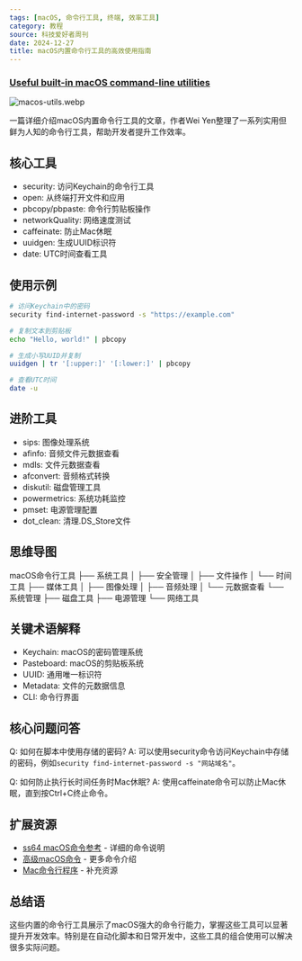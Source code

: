 ```yaml
---
tags: [macOS, 命令行工具, 终端, 效率工具]
category: 教程
source: 科技爱好者周刊
date: 2024-12-27
title: macOS内置命令行工具的高效使用指南
---
```


### [Useful built-in macOS command-line utilities](https://weiyen.net/articles/useful-macos-cmd-line-utilities/)

![macos-utils.webp](https://img.mengpeng.tech/i/2024/12/27/676e3a06444d8.webp)

一篇详细介绍macOS内置命令行工具的文章，作者Wei Yen整理了一系列实用但鲜为人知的命令行工具，帮助开发者提升工作效率。

## 核心工具

- security: 访问Keychain的命令行工具
- open: 从终端打开文件和应用
- pbcopy/pbpaste: 命令行剪贴板操作
- networkQuality: 网络速度测试
- caffeinate: 防止Mac休眠
- uuidgen: 生成UUID标识符
- date: UTC时间查看工具

## 使用示例

```bash
# 访问Keychain中的密码
security find-internet-password -s "https://example.com"

# 复制文本到剪贴板
echo "Hello, world!" | pbcopy

# 生成小写UUID并复制
uuidgen | tr '[:upper:]' '[:lower:]' | pbcopy

# 查看UTC时间
date -u
```

## 进阶工具

- sips: 图像处理系统
- afinfo: 音频文件元数据查看
- mdls: 文件元数据查看
- afconvert: 音频格式转换
- diskutil: 磁盘管理工具
- powermetrics: 系统功耗监控
- pmset: 电源管理配置
- dot_clean: 清理.DS_Store文件

## 思维导图
macOS命令行工具
├── 系统工具
│   ├── 安全管理
│   ├── 文件操作
│   └── 时间工具
├── 媒体工具
│   ├── 图像处理
│   ├── 音频处理
│   └── 元数据查看
└── 系统管理
    ├── 磁盘工具
    ├── 电源管理
    └── 网络工具

## 关键术语解释

- Keychain: macOS的密码管理系统
- Pasteboard: macOS的剪贴板系统
- UUID: 通用唯一标识符
- Metadata: 文件的元数据信息
- CLI: 命令行界面

## 核心问题问答

Q: 如何在脚本中使用存储的密码?
A: 可以使用security命令访问Keychain中存储的密码，例如`security find-internet-password -s "网站域名"`。

Q: 如何防止执行长时间任务时Mac休眠?
A: 使用caffeinate命令可以防止Mac休眠，直到按Ctrl+C终止命令。

## 扩展资源

- [ss64 macOS命令参考](https://ss64.com/mac/) - 详细的命令说明
- [高级macOS命令](https://saurabhs.org/advanced-macos-commands) - 更多命令介绍
- [Mac命令行程序](https://notes.billmill.org/computer_usage/mac_os/mac_os_command_line_programs.html) - 补充资源

## 总结语

这些内置的命令行工具展示了macOS强大的命令行能力，掌握这些工具可以显著提升开发效率。特别是在自动化脚本和日常开发中，这些工具的组合使用可以解决很多实际问题。 